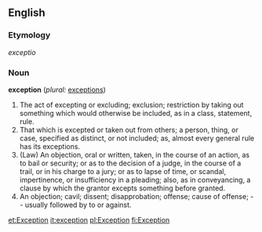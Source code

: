 ==English==

===Etymology===
{{L.}} ''exceptio''

===Noun===
'''exception'''  (''plural:'' [[exceptions]])
# The act of excepting or excluding; exclusion; restriction by taking out something which would otherwise be included, as in a class, statement, rule.
# That which is excepted or taken out from others; a person, thing, or case, specified as distinct, or not included; as, almost every general rule has its exceptions.
# (Law) An objection, oral or written, taken, in the course of an action, as to bail or security; or as to the decision of a judge, in the course of a trail, or in his charge to a jury; or as to lapse of time, or scandal, impertinence, or insufficiency in a pleading; also, as in conveyancing, a clause by which the grantor excepts something before granted.
# An objection; cavil; dissent; disapprobation; offense; cause of offense; -- usually followed by to or against.

[[et:Exception]]
[[it:exception]]
[[pl:Exception]]
[[fi:Exception]]